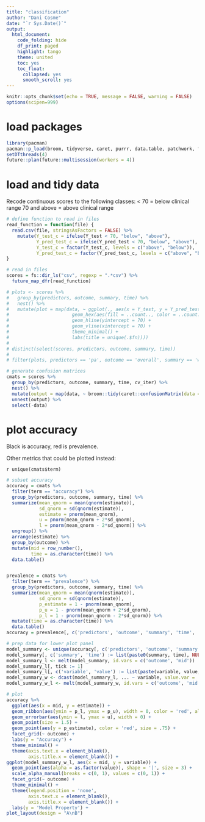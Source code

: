 ```yaml
---
title: "classification"
author: "Dani Cosme"
date: "`r Sys.Date()`"
output:
  html_document:
    code_folding: hide
    df_print: paged
    highlight: tango
    theme: united
    toc: yes
    toc_float:
      collapsed: yes
      smooth_scroll: yes
---
```


```r
knitr::opts_chunk$set(echo = TRUE, message = FALSE, warning = FALSE)
options(scipen=999)
```

# load packages
```r
library(pacman)
pacman::p_load(broom, tidyverse, caret, purrr, data.table, patchwork, furrr, install = TRUE)
setDTthreads(4)
future::plan(future::multisession(workers = 4))
```

# load and tidy data

Recode continuous scores to the following classes:
< 70 = below clinical range
70 and above = above clinical range

```r
# define function to read in files
read_function = function(file) {
  read.csv(file, stringsAsFactors = FALSE) %>%
    mutate(Y_test_c = ifelse(Y_test < 70, "below", "above"),
           Y_pred_test_c = ifelse(Y_pred_test < 70, "below", "above"),
           Y_test_c = factor(Y_test_c, levels = c("above", "below")),
           Y_pred_test_c = factor(Y_pred_test_c, levels = c("above", "below")))
}

# read in files
scores = fs::dir_ls("csv", regexp = ".*csv") %>%
  future_map_dfr(read_function)

# plots <- scores %>%
#   group_by(predictors, outcome, summary, time) %>%
#   nest() %>%
#   mutate(plot = map(data, ~ ggplot(., aes(x = Y_test, y = Y_pred_test)) +
#                       geom_hex(aes(fill = ..count.., color = ..count..)) + 
#                       geom_hline(yintercept = 70) + 
#                       geom_vline(xintercept = 70) + 
#                       theme_minimal() + 
#                       labs(title = unique(.$fn))))
# 
# distinct(select(scores, predictors, outcome, summary, time))
# 
# filter(plots, predictors == 'pa', outcome == 'overall', summary == 'weekly', time == '1')$plot

# generate confusion matrices
cmats = scores %>%
  group_by(predictors, outcome, summary, time, cv_iter) %>%
  nest() %>%
  mutate(output = map(data, ~ broom::tidy(caret::confusionMatrix(data = .$Y_pred_test_c, reference = .$Y_test_c)))) %>%
  unnest(output) %>%
  select(-data)
```

# plot accuracy

Black is accuracy, red is prevalence.

Other metrics that could be plotted instead:

`r unique(cmats$term)`

```r
# subset accuracy
accuracy = cmats %>%
  filter(term == "accuracy") %>% 
  group_by(predictors, outcome, summary, time) %>%
  summarize(mean_qnorm = mean(qnorm(estimate)),
            sd_qnorm = sd(qnorm(estimate)),
            estimate = pnorm(mean_qnorm),
            u = pnorm(mean_qnorm + 2*sd_qnorm),
            l = pnorm(mean_qnorm - 2*sd_qnorm)) %>%
  ungroup() %>%
  arrange(estimate) %>%
  group_by(outcome) %>%
  mutate(mid = row_number(),
         time = as.character(time)) %>%
  data.table()


prevalence = cmats %>%
  filter(term == "prevalence") %>% 
  group_by(predictors, outcome, summary, time) %>%
  summarize(mean_qnorm = mean(qnorm(estimate)),
            sd_qnorm = sd(qnorm(estimate)),
            p_estimate = 1 - pnorm(mean_qnorm),
            p_u = 1 - pnorm(mean_qnorm + 2*sd_qnorm),
            p_l = 1 - pnorm(mean_qnorm - 2*sd_qnorm)) %>%
  mutate(time = as.character(time)) %>%
  data.table()
accuracy = prevalence[, c('predictors', 'outcome', 'summary', 'time', 'p_estimate', 'p_u', 'p_l')][accuracy, on = c('predictors', 'outcome', 'summary', 'time')]

# prep data for lower plot panel
model_summary <- unique(accuracy[, c('predictors', 'outcome', 'summary', 'time', 'mid')])
model_summary[, c('summary', 'time') := list(paste0(summary, time), NULL)]
model_summary_l <- melt(model_summary, id.vars = c('outcome', 'mid'))
model_summary_l[, tick := 1]
model_summary_l[, c('variable', 'value') := list(paste(variable, value, sep = '_'), NULL)]
model_summary_w <- dcast(model_summary_l, ... ~ variable, value.var = 'tick', fill = 0)
model_summary_w_l <- melt(model_summary_w, id.vars = c('outcome', 'mid'))

# plot
accuracy %>% 
  ggplot(aes(x = mid, y = estimate)) + 
  geom_ribbon(aes(ymin = p_l, ymax = p_u), width = 0, color = 'red', alpha = .5) + 
  geom_errorbar(aes(ymin = l, ymax = u), width = 0) + 
  geom_point(size = 1.5) + 
  geom_point(aes(y = p_estimate), color = 'red', size = .75) +
  facet_grid(~ outcome) +
  labs(y = "Accuracy") +
  theme_minimal() + 
  theme(axis.text.x = element_blank(),
        axis.title.x = element_blank()) + 
ggplot(model_summary_w_l, aes(x = mid, y = variable)) + 
  geom_point(aes(alpha = as.factor(value)), shape = '|', size = 3) +
  scale_alpha_manual(breaks = c(0, 1), values = c(0, 1)) + 
  facet_grid(~ outcome) + 
  theme_minimal() + 
  theme(legend.position = 'none',
        axis.text.x = element_blank(),
        axis.title.x = element_blank()) +
  labs(y = 'Model Property') + 
plot_layout(design = "A\nB")
```

